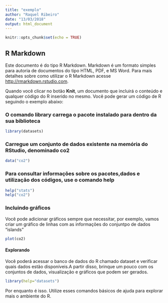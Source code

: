 ```yaml
---
title: "exemplo"
author: "Raquel Ribeiro"
date: "13/03/2018"
output: html_document
---
```


```r
knitr::opts_chunk$set(echo = TRUE)
```

## R Markdown

Este documento é do tipo R Markdown. Markdown é um formato simples para autoria de documentos do tipo HTML, PDF, e MS Word. Para mais detalhes sobre como utilizar o R Markdown acesse <http://rmarkdown.rstudio.com>.

Quando você clicar no botão  **Knit**, um documento que incluirá o conteúdo e qualquer código do R inserido no mesmo. Você pode gerar um código de R seguindo o exemplo abaixo: 


### O comando library carrega o pacote instalado para dentro da sua biblioteca
```r
library(datasets)
```

### Carregue um conjunto de dados existente na memória do RStudio, denominado co2
```r
data("co2")
```

### Para consultar informações sobre os pacotes,dados e utilização dos códigos, use o comando help

```r
help("stats")
help("co2")
```

### Incluindo gráficos

Você pode adicionar gráficos sempre que necessitar, por exemplo, vamos criar um gráfico de linhas com as informações do conjuntpo de dados "islands"
```r
plot(co2)
```

#### Explorando
Você poderá acessar o banco de dados do R chamado dataset e verificar quais dados estão disponíveis.A partir disso, brinque um pouco com os conjuntos de dados, visualização e gráficos que podem ser gerados.
```r
library(help="datasets")
```

Por enquanto é isso. Utilize esses comandos básicos de ajuda para explorar mais o ambiente do R.